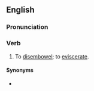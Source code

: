 ==English==

===Pronunciation===
{{IPA|en|/ɪɡˈzɛntəɹeɪt/}}

===Verb===
{{en-verb}}

# {{lb|en|transitive}} To [[disembowel]]; to [[eviscerate]].

====Synonyms====
* {{l|en|eviscerate}}